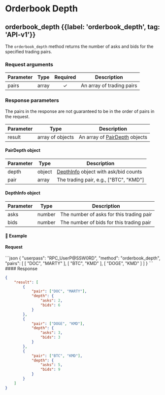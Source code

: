 
# Orderbook Depth

## orderbook\_depth {{label: 'orderbook_depth', tag: 'API-v1'}}

The `orderbook_depth` method returns the number of asks and bids for the specified trading pairs.

### Request arguments

| Parameter | Type  | Required | Description               |
| --------- | ----- | :------: | ------------------------- |
| pairs     | array |     ✓    | An array of trading pairs |

### Response parameters

<Note type="warning">
  The pairs in the response are not guaranteed to be in the order of pairs in the request.
</Note>

| Parameter | Type             | Description                                                                                      |
| --------- | ---------------- | ------------------------------------------------------------------------------------------------ |
| result    | array of objects | An array of [PairDepth](/komodo-defi-framework/api/common_structures/orders/#pair-depth) objects |

#### PairDepth object

| Parameter | Type   | Description                                                                                             |
| --------- | ------ | ------------------------------------------------------------------------------------------------------- |
| depth     | object | [DepthInfo](/komodo-defi-framework/api/common_structures/orders/#depth-info) object with ask/bid counts |
| pair      | array  | The trading pair, e.g., \["BTC", "KMD"]                                                                 |

#### DepthInfo object

| Parameter | Type   | Description                              |
| --------- | ------ | ---------------------------------------- |
| asks      | number | The number of asks for this trading pair |
| bids      | number | The number of bids for this trading pair |

#### 📌 Example

#### Request

<CodeGroup title="orderbook_depth" tag="POST" label="orderbook_depth" mm2MethodDecorate="true">
  ```json
  {
    "userpass": "RPC_UserP@SSW0RD",
    "method": "orderbook_depth",
    "pairs": [
      [
        "DOC",
        "MARTY"
      ],
      [
        "BTC",
        "KMD"
      ],
      [
        "DOGE",
        "KMD"
      ]
    ]
  }
  ```
</CodeGroup>

<CollapsibleSection expandedText="Hide Response" collapsedText="Show Response">
  #### Response

  ```json
  {
      "result": [
          {
              "pair": ["DOC", "MARTY"],
              "depth": {
                  "asks": 2,
                  "bids": 6
              }
          },
          {
              "pair": ["DOGE", "KMD"],
              "depth": {
                  "asks": 3,
                  "bids": 3
              }
          },
          {
              "pair": ["BTC", "KMD"],
              "depth": {
                  "asks": 5,
                  "bids": 9
              }
          }
      ]
  }
  ```
</CollapsibleSection>
